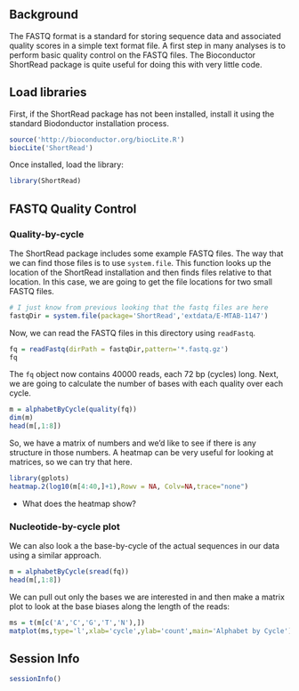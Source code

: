 ## Background

The FASTQ format is a standard for storing sequence data and associated quality scores in a simple 
text format file. A first step in many analyses is to perform basic quality control on the FASTQ
files. The Bioconductor ShortRead package is quite useful for doing this with very little code.

## Load libraries

First, if the ShortRead package has not been installed, install it using the standard Biodonductor
installation process.

```r
source('http://bioconductor.org/biocLite.R')
biocLite('ShortRead')
```

Once installed, load the library:

```r
library(ShortRead)
```

## FASTQ Quality Control

### Quality-by-cycle

The ShortRead package includes some example FASTQ files. The way that we can find those files is
to use `system.file`.  This function looks up the location of the ShortRead installation and 
then finds files relative to that location. In this case, we are going to get the file locations
for two small FASTQ files.

```r
# I just know from previous looking that the fastq files are here
fastqDir = system.file(package='ShortRead','extdata/E-MTAB-1147')
```

Now, we can read the FASTQ files in this directory using `readFastq`.

```r
fq = readFastq(dirPath = fastqDir,pattern='*.fastq.gz')
fq
```

The `fq` object now contains 40000 reads, each 72 bp (cycles) long. Next, we are going to 
calculate the number of bases with each quality over each cycle.  

```r
m = alphabetByCycle(quality(fq))
dim(m)
head(m[,1:8])
```

So, we have a matrix of numbers and we'd like to see if there is any structure in those numbers. A heatmap can be very useful for looking at matrices, so we can try that here.

```r
library(gplots)
heatmap.2(log10(m[4:40,]+1),Rowv = NA, Colv=NA,trace="none")
```

* What does the heatmap show?

### Nucleotide-by-cycle plot

We can also look a the base-by-cycle of the actual sequences in our data using a similar approach.
\
```r
m = alphabetByCycle(sread(fq))
head(m[,1:8])
```

We can pull out only the bases we are interested in and then make a matrix plot to look at the 
base biases along the length of the reads:

```r
ms = t(m[c('A','C','G','T','N'),])
matplot(ms,type='l',xlab='cycle',ylab='count',main='Alphabet by Cycle')
```

## Session Info

```r
sessionInfo()
```

  
